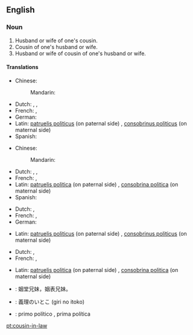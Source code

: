 ==English==

===Noun===
{{en-noun|s|cousins-in-law}}

# Husband or wife of one's cousin.
# Cousin of one's husband or wife.
# Husband or wife of cousin of one's husband or wife.

====Translations====
{{trans-top|husband of one's cousin}} <!-- 1 -->
* Chinese:
*: Mandarin: {{t|cmn|表姐夫|sc=Hani}}
* Dutch: {{t|nl|aangetrouwde neef|m}}, {{t|nl|echtgenoot van neef|m}}, {{t|nl|echtgenoot van nicht|m}}
* French: {{t|fr|beau-cousin|m}}, {{t|fr|cousin politique|m}}
* German: {{t|de|Schwiegervetter}}
* Latin: [[patruelis politicus]] (on paternal side) {{g|m}}, [[consobrinus politicus]] (on maternal side) {{g|m}}
* Spanish: {{t|es|primo político|m}}
{{trans-mid}}
{{trans-bottom}}

{{trans-top|wife of one's cousin}} <!-- 2 -->
* Chinese:
*: Mandarin: {{t+|cmn|表嫂|sc=Hani}}
* Dutch: {{t|nl|aangetrouwde nicht|f}}, {{t|nl|echtgenote van neef|f}}, {{t|nl|echtgenote van nicht|f}}
* French: {{t|fr|belle-cousine|f}}, {{t|fr|cousine politique|f}}
* Latin: [[patruelis politica]] (on paternal side) {{g|f}}, [[consobrina politica]] (on maternal side)
* Spanish: {{t|es|prima política|f}}
{{trans-mid}}
{{trans-bottom}}

{{trans-top|cousin of one's husband}} <!-- 3 -->
* Dutch: {{t|nl|neef van echtgenoot|m}}, {{t|nl|nicht van echtgenoot|f}}
* French: {{t|fr|beau-cousin|m}}, {{t|fr|cousin politique|m}}
* German: {{t|de|Schwiegervetter}}
{{trans-mid}}
* Latin: [[patruelis politicus]] (on paternal side) {{g|m}}, [[consobrinus politicus]] (on maternal side) {{g|m}}
{{trans-bottom}}

{{trans-top|cousin of one's wife}} <!-- 4 -->
* Dutch: {{t|nl|neef van echtgenote|m}}, {{t|nl|nicht van echtgenote|f}}
* French: {{t|fr|belle-cousine|f}}, {{t|fr|cousine politique|f}}
{{trans-mid}}
* Latin: [[patruelis politica]] (on paternal side) {{g|f}}, [[consobrina politica]] (on maternal side)
{{trans-bottom}}

{{checktrans-top}}
* {{ttbc|cmn}}: 姻堂兄妹，姻表兄妹。
* {{ttbc|ja}}: 義理のいとこ (giri no itoko)
* {{ttbc|es}}: primo político {{g|m}}, prima política {{g|f}}
{{checktrans-bottom}}

[[pt:cousin-in-law]]